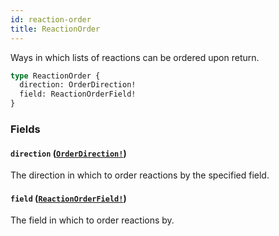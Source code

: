 ```yaml
---
id: reaction-order
title: ReactionOrder
---
```


Ways in which lists of reactions can be ordered upon return.

```graphql
type ReactionOrder {
  direction: OrderDirection!
  field: ReactionOrderField!
}
```

### Fields

#### `direction` ([`OrderDirection!`](/docs/api/enums/order-direction))

The direction in which to order reactions by the specified field.

#### `field` ([`ReactionOrderField!`](/docs/api/enums/reaction-order-field))

The field in which to order reactions by.
